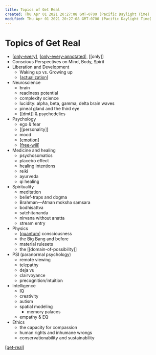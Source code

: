 ```yaml
---
title: Topics of Get Real
created: Thu Apr 01 2021 20:27:08 GMT-0700 (Pacific Daylight Time)
modified: Thu Apr 01 2021 20:27:08 GMT-0700 (Pacific Daylight Time)
---
```


# Topics of Get Real

- [[only-every]], [[only-every-annotated]], [[only]]
- Conscious Perspectives on Mind, Body, Spirit
- Liberation and Development
  - Waking up vs. Growing up
  - [[actualization]]
- Neuroscience
  - brain
  - readiness potential
  - complexity science
  - lucidity: alpha, beta, gamma, delta brain waves
  - pineal gland and the third eye
  - [[dmt]] & psychedelics
- Psychology
  - ego & fear
  - [[personality]]
  - mood
  - [[emotion]]
  - [[free-will]]
- Medicine and healing
  - psychosomatics
  - placebo effect
  - healing intentions
  - reiki
  - ayurveda
  - qi healing
- Spirituality
  - meditation
  - belief-traps and dogma
  - Brahman—Atman moksha samsara
  - bodhisattva
  - satchitananda
  - nirvana without anatta
  - stream entry
- Physics
  - [[quantum]] consciousness
  - the Big Bang and before
  - material rulesets
  - the [[domain-of-possibility]]
- PSI (paranormal psychology)
  - remote viewing
  - telepathy
  - deja vu
  - clairvoyance
  - precognition/intuition
- Intelligence
  - IQ
  - creativity
  - autism
  - spatial modeling
    - memory palaces
  - empathy & EQ
- Ethics
  - the capacity for compassion
  - human rights and inhumane wrongs
  - conservationability and sustainability

[[get-real]]

[//begin]: # "Autogenerated link references for markdown compatibility"
[only-every]: only-every "Only Every"
[only-every-annotated]: only-every-annotated "The Origin of Everything"
[actualization]: actualization "Actualization"
[emotion]: emotion "Emotion"
[free-will]: free-will "Free Will"
[quantum]: quantum "quantum"
[get-real]: get-real "Get Real"
[//end]: # "Autogenerated link references"

